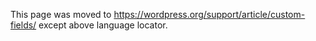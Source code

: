 {{Languages|
{{en|Custom Fields}}
{{es|Using Custom Fields}}
{{nl|Custom Fields}}
{{ja|カスタムフィールドの使い方}}
{{mk|Посебни Полиња}}
{{pt-br|Campos Personalizados}}
{{ru|Произвольные поля}}
{{zh-cn|自定义栏目}}
}}
This page was moved to https://wordpress.org/support/article/custom-fields/ except above language locator.
<!--
__TOC__
WordPress has the ability to allow post authors to assign custom fields to a post.  This arbitrary extra information is known as '''meta-data'''. This '''meta-data''' can include bits of information such as:

* '''Mood:''' Happy
* '''Currently Reading:''' Cinderella
* '''Listening To:''' Rock Around the Clock
* '''Weather:''' Hot and humid

With some extra coding, it is possible to achieve more complex actions, such as using the '''metadata''' to store an expiration date for a post.

Meta-data is handled with '''key/value''' pairs.  The '''key''' is the name of the meta-data element.  The '''value''' is the information that will appear in the meta-data list on each individual post that the information is associated with. 

'''Keys''' can be used more than once per post. For example, if you were reading two different books (perhaps a technical book at work and a fiction at home), you could create a "reading" key and use it twice on the same post, once for each book.

Here is an example of what this information might look like on your post:

<div style="border:1px solid blue; width:50%; margin: 20px; padding:20px">'''Currently  Reading''': ''Calvin and Hobbes''
'''Today's Mood''': ''Jolly and Happy''
</div>

== Function Reference ==

{| cellspacing="10" width="100%"
|- valign="top"
| width="50%" |

{| class="widefat"
|- style="background:#464646; color:#d7d7d7;"
! '''Add, Update, Delete'''
|-
|
* <tt>[[Function Reference/add post meta | add_post_meta()]]</tt>
* <tt>[[Function Reference/update_post_meta | update_post_meta()]]</tt>
* <tt>[[Function Reference/delete post meta | delete_post_meta()]]</tt>
|}

| width="50%" |

{| class="widefat"
|- style="background:#464646; color:#d7d7d7;"
! '''Get Custom Values/Keys'''
|-
|
* <tt>[[Function Reference/get post custom | get_post_custom()]]</tt>
* <tt>[[Function Reference/get post custom values | get_post_custom_values()]]</tt>
* <tt>[[Function Reference/get post custom keys | get_post_custom_keys()]]</tt> 
|}

|- valign="top"
| colspan="2" |

{| class="widefat"
|- style="background:#464646; color:#d7d7d7;"
! '''Template Tags'''
|-
|
* <tt>[[Template Tags/the meta | the_meta()]]</tt>
* <tt>[[Function Reference/get post meta | get_post_meta()]]</tt>
|}

|}

==Usage==

Based upon our example above, let's put this into action.  We'll add two custom fields, one called "Currently Reading" and the other "Today's Mood". The following instructions will demonstrate how to add this information to a post using Custom Fields.

# After you have written your post, scroll down to the area titled '''Custom Fields'''.<br>'''Note:''' As of WordPress [[Version 3.1|version 3.1]], some [[Administration Panels#Screen_Options|screen options]] on the Post & Page edit Administration Panels are hidden by default. Custom Fields are hidden by default if they have not been used before.
# To create a new '''Custom Field''' called "Currently Reading", enter the text "Currently Reading" (without the quotes) in the text entry field titled '''Name'''.
# The newly created '''Key''' ("Currently Reading") should now be assigned a '''Value''', which in our case is the name of the book currently being read, "Calvin and Hobbes". Type "Calvin and Hobbes" in the ''Value'' field, again without the quotes.
# Click '''Add Custom Field''' button to save this custom information for that post.

[[File:custom_field_example.jpeg]]

To add your "Today's Mood", repeat the process and add "Today's Mood" to the '''key''' and a description of your mood in the '''value''' text boxes and click '''Add Custom Field ''' to save this information with the post.

On your next post, you can add a new book and mood to your meta-data.  In the '''Custom Fields''' section, the '''Key''' will now feature a pull down list with the previously entered Custom Fields. Choose "Currently Reading" and then enter the new book you are reading in the '''value'''.  Click '''Add Custom Field''' and then repeat the process to add "Today's Mood".

You only need to create a new "KEY" '''once''', after which you can assign a value to that key for every post, if you so desire. You can also assign more than one ''Value'' to a key, for a post. This will come in handy for people who read more than one book at a time.

==Displaying Custom Fields==

With a Custom Field added to the post, it's time to display your books and mood to the world.  To display the Custom Fields for each post, use the <tt>[[Template_Tags/the_meta|the_meta()</tt>]] template tag. The tag must be put within [[The Loop]] in order to work.  Many people add <tt>the_meta()</tt> template tag to the end of their post or in their [[Post Meta Data Section]]. Here is a basic example of using the tag:

 <?php the_meta(); ?>

It might look like this in the source code:

<pre>&lt;ul class='post-meta'&gt;
&lt;li&gt;&lt;span class='post-meta-key'&gt;Currently Reading:&lt;/span&gt; Calvin and Hobbes&lt;/li&gt;
&lt;li&gt;&lt;span class='post-meta-key'&gt;Today's Mood:&lt;/span&gt; Jolly and Happy&lt;/li&gt;
&lt;/ul&gt;</pre>

The template tag automatically puts the entire meta-data into a CSS style called <tt>post-meta</tt>. The '''key''' is in a <tt>span</tt> called <tt>post-meta-key</tt> so you can style it in your style sheet.  All of this is showcased in an unordered list.

To customize the look of the post-meta list, change the characteristics in your style sheet.  For instance, let's add some style to our example from the top.  The style sheet elements would look like this:

<pre>.post-meta {font-variant: small-caps; color: maroon; }
.post-meta-key {color: green; font-weight: bold; font-size: 110%; }</pre>

<div style="border:1px solid blue; width:50%; margin: 20px; padding:20px">
* <span style="font-size:110%; color: green; font-weight:bold; font-variant: small-caps">Currently  Reading</span>: <span style="font-style:italic; color: maroon; font-variant: small-caps">Calvin and Hobbes</span>
* <span style="font-size:110%; color: green; font-weight:bold; font-variant: small-caps">Today's Mood</span>: <span style="font-style:italic; color: maroon; font-variant: small-caps">Jolly and Happy</span>
</div>

There are also many WordPress Plugins in the [https://wordpress.org/plugins/ Official WordPress Plugin Directory] that add some nice features to the job of displaying meta tags. A search for [http://www.google.com/search?hl=en&q=custom+fields+plugin+wordpress&btnG=Google+Search Custom Field plugins at Google] should help you find even more.

To register support for custom fields within a custom post type, simply list it in your 'supports' $args using 'custom-fields'.
<pre>
'supports' => array('title','editor','thumbnail','custom-fields')
</pre>

==Advanced Techniques for Custom Fields==

The following are more advanced techniques for getting and customizing meta-data and custom fields.

===Getting Custom Fields===
To fetch meta values use the <tt>[[Function Reference/get post meta|get_post_meta()]]</tt> function:

  get_post_meta($post_id, $key, $single);

*<tt>$post_id</tt> is the ID of the post you want the meta values for. Use <tt>$post->ID</tt> to get a post's ID within the $post variable scope. Use <tt>[[Function_Reference/get_the_ID|get_the_ID()]]</tt> to retrieve the ID of the current item in the WordPress Loop.
*<tt>$key</tt> is a string containing the name of the meta value you want.
*<tt>$single</tt> can either be <tt>true</tt> or <tt>false</tt>. If set to true then the function will return a single result, as a '''string'''. If false, or not set, then the function returns an '''array''' of the custom fields.

====Implementation Details====
The PostMeta information is stored in a new table, <tt>$wpdb->postmeta</tt>. This table has four fields:

:'<tt>meta_id</tt>' - A unique id for each entry.
:'<tt>post_id</tt>' - The ID of the post for this metadata.
:'<tt>meta_key</tt>' - The name of the 'key'.
:'<tt>meta_value</tt>' - The value associated with the key.

The values from this table are pulled into a structured multi-dimensional array called <tt>$post_meta_cache</tt>, just after the <tt>$posts</tt> array is fetched in <tt>wp-blog-header.php</tt>. This variable will only contain values for the list of posts fetched for the current page build. The structure of the array will look something like this:

 [
 	postid1 => [
 		key1 => [ val1, val2, ... ],
 		key2 => [ val1, val2, ... ],
 		...
 	],
 	postid2 => [
 		key1 => [ val1, val2, ... ],
 		key2 => [ val1, val2, ... ],
 		...
 	],
 	...
 ]

So, if you wanted to fetch the "reading" values from post number 256, you use this PHP code:

 // Fetch an array of values for what I'm reading:
 $readinglist = $post_meta_cache[256]['reading'];

'''Note:''' Don't forget that <tt>$readinglist</tt> will be an array, not a single value.

===PostMeta Functions===

====Internal Functions====

These functions are intended for use inside [[The Loop]], and all return arrays.

;<tt>[[Function Reference/get post custom|get_post_custom()]]</tt>: Get all key/value data for the current post.
;<tt>[[Function Reference/get post custom keys|get_post_custom_keys()]]</tt>: Get a list of all key names for the current post.
;<tt>[[Function Reference/get post custom values|get_post_custom_values($key)]]</tt>: Get the list of values for a particular key on the current post.
;<tt>[[Function Reference/get post meta|get_post_meta($post_id, $key, $single = false)]]</tt>: In WP 1.5 and beyond, this function returns the meta information without cache problems. The function requires the post id, the key, and if <tt>$single</tt> is set to TRUE, it returns only the first result (NOT as an array) for PHP use.

<pre>This will output the resulting meta value (notice the addition of "echo"):
<?php $key="mykey"; echo get_post_meta($post->ID, $key, true); ?></pre>

====Template Functions====

Any Post Meta function can be used in WordPress template files. For example:

;<tt>[[Template Tags/the_meta|the_meta()]]</tt>:Echoes an unordered list containing the current post's meta-data with a class for the UL as ''post-meta'' and the LI as ''post-meta-key''.

;<tt><?php echo get_post_meta($post->ID, 'key', true); ?></tt>: will echo the value for a single key as a string wherever it is used in a template file.

=More Information and Resources=
* [https://metabox.io Meta Box] - A WordPress plugin that speed up the process of creating custom fields and custom meta boxes.
* [https://generatewp.com/the-meta-box-generator/ The Meta Box Generator] - WordPress meta box generator and a tutorial with code examples and screenshots.
* [http://wpsites.net/web-design/how-to-create-a-custom-field/ Video: Beginners guide to using get_post_meta in a custom function] - Includes 2 methods.
* [https://wordpress.org/plugins/custom-field-snippet/ Custom Field Snippet] - This plugin creates snippets which outputs custom field data.
* [https://wordpress.org/plugins/piklist/ Piklist] - Plugin that allows you to create custom meta boxes and fields everywhere in WordPress.

[[Category:Getting Started]]
[[Category:Design and Layout]]
[[Category:WordPress Lessons]]
[[Category:Advanced Topics]]
[[Category:UI Link]]
-->